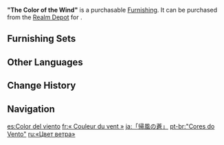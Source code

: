 {{Furnishing Infobox
|id             = 372301
|image          = Item "The Color of the Wind".png
|category       = Landform
|subcategory    = Tree
|quality        = 3
|adeptal_energy = 20
|load           = 150
|reduced_load   = 150
|description    = A tree commonly found in [[Mondstadt]]. It is said that trees within Mondstadt's borders have been nourished by the breeze for so many years that some have been affected by [[elemental particles]], which is why [[Anemo Slimes]] are sometimes found dozing in the treetops.
|source1        = [[Realm Depot]]
|source2        = [[Adeptal Mirror]]
}}
'''"The Color of the Wind"''' is a purchasable [[Furnishing]]. It can be purchased from the [[Realm Depot]] for {{Item|Realm Currency|30|x=80}}.

==Furnishing Sets==
{{Craft Usage}}

==Other Languages==
{{Other Languages
|default_hidden = 1
|en      = "The Color of the Wind"
|zhs     = 「归风的苍色」
|zhs_rm  = "Guī Fēng de Cāng Sè"
|zht     = 「歸風的蒼色」
|zht_rm  = "Guī Fēng de Cāng Sè"
|ja      = 「帰風の蒼」
|ja_rm   = "Ki Fuu no Ao"
|ko      = 「창색의 바람」
|ko_rm   = "Changsaek-ui Baram"
|es      = Color del viento
|fr      = «&nbsp;Couleur du vent&nbsp;»
|ru      = «Цвет ветра»
|th      = "สีแห่งสายลม"
|th_rm   = "Si haeng Sai-lom"
|vi      = Màu Xanh Của Gió
|de      = „Die Farbe des Windes“
|id      = "Warna Angin"
|pt      = "Cores do Vento"
|tr      = "Rüzgarın Rengi"
|it      = Il colore del vento
}}

==Change History==
{{Change History|1.5}}

==Navigation==
{{Furnishing Navbox|exterior}}

[[es:Color del viento]]
[[fr:« Couleur du vent »]]
[[ja:「帰風の蒼」]]
[[pt-br:"Cores do Vento"]]
[[ru:«Цвет ветра»]]